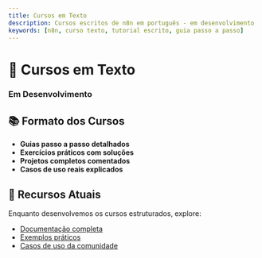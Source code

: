 ---
title: Cursos em Texto
description: Cursos escritos de n8n em português - em desenvolvimento  
keywords: [n8n, curso texto, tutorial escrito, guia passo a passo]
---


# 📖 Cursos em Texto

<div style={{
  background: '#38a169',
  padding: '1.5rem',
  borderRadius: '8px',
  color: 'white',
  textAlign: 'center'
}}>
  <IonicIcon name="book-outline" style={{fontSize: '32px', marginBottom: '0.5rem'}} />
  <h3 style={{color: 'white'}}>Em Desenvolvimento</h3>
</div>

## 📚 Formato dos Cursos

- **Guias passo a passo detalhados**
- **Exercícios práticos com soluções**
- **Projetos completos comentados**
- **Casos de uso reais explicados**

## 🔗 Recursos Atuais

Enquanto desenvolvemos os cursos estruturados, explore:
- [Documentação completa](/intro)
- [Exemplos práticos](/integracoes)
- [Casos de uso da comunidade](/comunidade)
